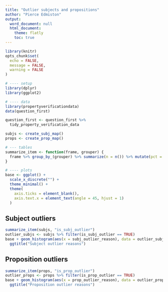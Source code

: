 ```yaml
---
title: "Outlier subjects and propositions"
author: "Pierce Edmiston"
output:
  word_document: null
  html_document:
    theme: flatly
    toc: true
---
```


```r
library(knitr)
opts_chunk$set(
  echo = FALSE,
  message = FALSE,
  warning = FALSE
)
```

```r
# ---- setup
library(dplyr)
library(ggplot2)

# ---- data
library(propertyverificationdata)
data(question_first)

question_first <- question_first %>%
  tidy_property_verification_data

subjs <- create_subj_map()
props <- create_prop_map()

# --- tables
summarize_item <- function(frame, grouper) {
  frame %>% group_by_(grouper) %>% summarize(n = n()) %>% mutate(pct = n/sum(n))
}

# ---- plots
base <- ggplot() +
  scale_x_discrete("") +
  theme_minimal() +
  theme(
    axis.ticks = element_blank(),
    axis.text.x = element_text(angle = 45, hjust = 1)
  )
```

## Subject outliers

```r
summarize_item(subjs, "is_subj_outlier")
outlier_subjs <- subjs %>% filter(is_subj_outlier == TRUE)
base + geom_histogram(aes(x = subj_outlier_reason), data = outlier_subjs) +
  ggtitle("Subject outlier reasons")
```

## Proposition outliers

```r
summarize_item(props, "is_prop_outlier")
outlier_props <- props %>% filter(is_prop_outlier == TRUE)
base + geom_histogram(aes(x = prop_outlier_reason), data = outlier_props) +
  ggtitle("Proposition outlier reasons")
```